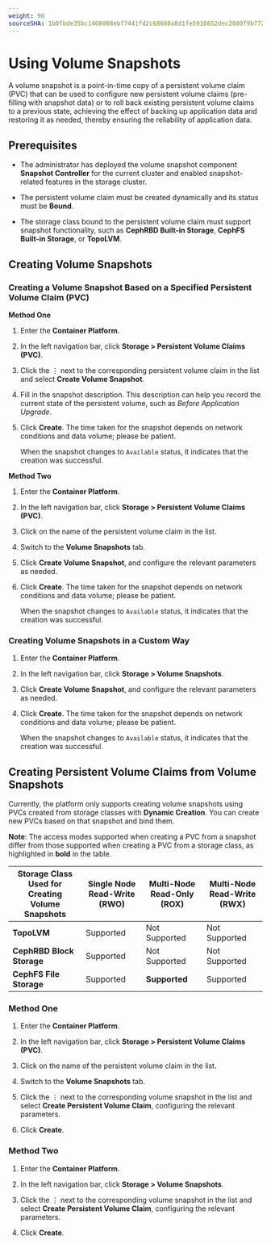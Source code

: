 ```yaml
---
weight: 90
sourceSHA: 1b0fbde35bc1408008ebf7441fd2c68660a8d1fe5910852dec2800f9b77225ec
---
```


# Using Volume Snapshots

A volume snapshot is a point-in-time copy of a persistent volume claim (PVC) that can be used to configure new persistent volume claims (pre-filling with snapshot data) or to roll back existing persistent volume claims to a previous state, achieving the effect of backing up application data and restoring it as needed, thereby ensuring the reliability of application data.

## Prerequisites

- The administrator has deployed the volume snapshot component **Snapshot Controller** for the current cluster and enabled snapshot-related features in the storage cluster.

- The persistent volume claim must be created dynamically and its status must be **Bound**.

- The storage class bound to the persistent volume claim must support snapshot functionality, such as **CephRBD Built-in Storage**, **CephFS Built-in Storage**, or **TopoLVM**.

## Creating Volume Snapshots

### Creating a Volume Snapshot Based on a Specified Persistent Volume Claim (PVC)

**Method One**

1. Enter the **Container Platform**.

2. In the left navigation bar, click **Storage > Persistent Volume Claims (PVC)**.

3. Click the ⋮ next to the corresponding persistent volume claim in the list and select **Create Volume Snapshot**.

4. Fill in the snapshot description. This description can help you record the current state of the persistent volume, such as *Before Application Upgrade*.

5. Click **Create**. The time taken for the snapshot depends on network conditions and data volume; please be patient.

   When the snapshot changes to `Available` status, it indicates that the creation was successful.

**Method Two**

1. Enter the **Container Platform**.

2. In the left navigation bar, click **Storage > Persistent Volume Claims (PVC)**.

3. Click on the name of the persistent volume claim in the list.

4. Switch to the **Volume Snapshots** tab.

5. Click **Create Volume Snapshot**, and configure the relevant parameters as needed.

6. Click **Create**. The time taken for the snapshot depends on network conditions and data volume; please be patient.

   When the snapshot changes to `Available` status, it indicates that the creation was successful.

### Creating Volume Snapshots in a Custom Way

1. Enter the **Container Platform**.

2. In the left navigation bar, click **Storage > Volume Snapshots**.

3. Click **Create Volume Snapshot**, and configure the relevant parameters as needed.

4. Click **Create**. The time taken for the snapshot depends on network conditions and data volume; please be patient.

   When the snapshot changes to `Available` status, it indicates that the creation was successful.

## Creating Persistent Volume Claims from Volume Snapshots

Currently, the platform only supports creating volume snapshots using PVCs created from storage classes with **Dynamic Creation**. You can create new PVCs based on that snapshot and bind them.

**Note**: The access modes supported when creating a PVC from a snapshot differ from those supported when creating a PVC from a storage class, as highlighted in **bold** in the table.

| Storage Class Used for Creating Volume Snapshots | Single Node Read-Write (RWO) | Multi-Node Read-Only (ROX) | Multi-Node Read-Write (RWX) |
| -------------------------------------------- | ------------------- | ----------------- | ------------------ |
| **TopoLVM**                                 | Supported           | Not Supported      | Not Supported       |
| **CephRBD Block Storage**                   | Supported           | Not Supported      | Not Supported       |
| **CephFS File Storage**                     | Supported           | **Supported**      | Supported           |

### Method One

1. Enter the **Container Platform**.

2. In the left navigation bar, click **Storage > Persistent Volume Claims (PVC)**.

3. Click on the name of the persistent volume claim in the list.

4. Switch to the **Volume Snapshots** tab.

5. Click the ⋮ next to the corresponding volume snapshot in the list and select **Create Persistent Volume Claim**, configuring the relevant parameters.

6. Click **Create**.

### Method Two

1. Enter the **Container Platform**.

2. In the left navigation bar, click **Storage > Volume Snapshots**.

3. Click the ⋮ next to the corresponding volume snapshot in the list and select **Create Persistent Volume Claim**, configuring the relevant parameters.

4. Click **Create**.
